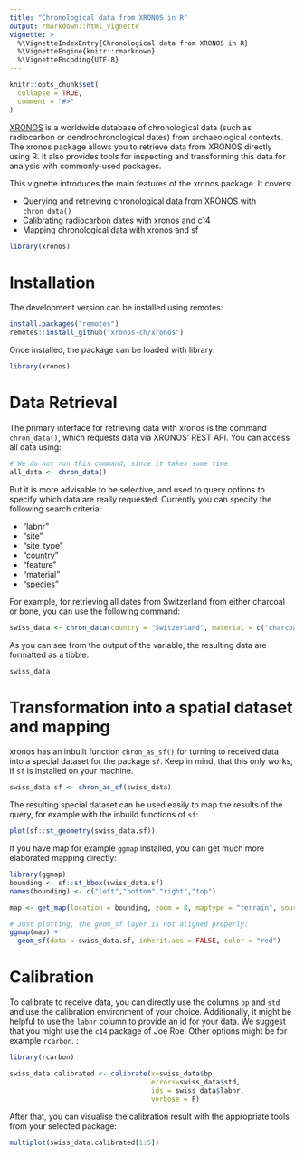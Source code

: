```yaml
---
title: "Chronological data from XRONOS in R"
output: rmarkdown::html_vignette
vignette: >
  %\VignetteIndexEntry{Chronological data from XRONOS in R}
  %\VignetteEngine{knitr::rmarkdown}
  %\VignetteEncoding{UTF-8}
---
```


```r
knitr::opts_chunk$set(
  collapse = TRUE,
  comment = "#>"
)
```

[XRONOS](https://xronos.ch) is a worldwide database of chronological data (such as radiocarbon or dendrochronological dates) from archaeological contexts.
The xronos package allows you to retrieve data from XRONOS directly using R.
It also provides tools for inspecting and transforming this data for analysis with commonly-used packages.

This vignette introduces the main features of the xronos package.
It covers:

* Querying and retrieving chronological data from XRONOS with `chron_data()`
* Calibrating radiocarbon dates with xronos and c14
* Mapping chronological data with xronos and sf

```r
library(xronos)
```

# Installation

The development version can be installed using remotes:

```r
install.packages("remotes")
remotes::install_github("xronos-ch/xronos")
```

Once installed, the package can be loaded with library:

```r
library(xronos)
```

# Data Retrieval

The primary interface for retrieving data with xronos is the command `chron_data()`, which requests data via XRONOS' REST API.
You can access all data using:

```r
# We do not run this command, since it takes some time
all_data <- chron_data()
```

But it is more advisable to be selective, and used to query options to specify which data are really requested. Currently you can specify the following search criteria:

* "labnr"
* "site"
* "site_type"
* "country"
* "feature"
* "material"
* "species"

For example, for retrieving all dates from Switzerland from either charcoal or bone, you can use the following command:

```r
swiss_data <- chron_data(country = "Switzerland", material = c("charcoal", "bone"))
```

As you can see from the output of the variable, the resulting data are formatted as a tibble.

```r
swiss_data
```

# Transformation into a spatial dataset and mapping

xronos has an inbuilt function `chron_as_sf()` for turning to received data into a special dataset for the package `sf`. Keep in mind, that this only works, if `sf` is installed on your machine.

```r
swiss_data.sf <- chron_as_sf(swiss_data)
```

The resulting special dataset can be used easily to map the results of the query, for example with the inbuild functions of `sf`:

```r
plot(sf::st_geometry(swiss_data.sf))
```

If you have map for example `ggmap` installed, you can get much more elaborated mapping directly:

```r
library(ggmap)
bounding <- sf::st_bbox(swiss_data.sf)
names(bounding) <- c("left","bottom","right","top") 

map <- get_map(location = bounding, zoom = 8, maptype = "terrain", source = "stamen")

# Just plotting, the geom_sf layer is not aligned properly:
ggmap(map) + 
  geom_sf(data = swiss_data.sf, inherit.aes = FALSE, color = "red")
```

# Calibration

To calibrate to receive data, you can directly use the columns `bp` and `std` and use the calibration environment of your choice. Additionally, it might be helpful to use the `labnr` column to provide an id for your data. We suggest that you might use the `c14` package of Joe Roe. Other options might be for example `rcarbon`. :

```r
library(rcarbon)

swiss_data.calibrated <- calibrate(x=swiss_data$bp,
                                   errors=swiss_data$std,
                                   ids = swiss_data$labnr,
                                   verbose = F)
```

After that, you can visualise the calibration result with the appropriate tools from your selected package:

```r
multiplot(swiss_data.calibrated[1:5])
```

